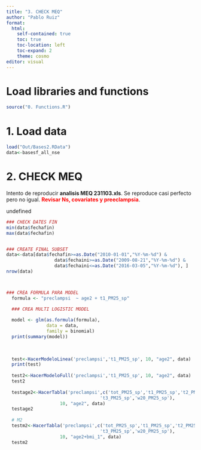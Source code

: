 ```yaml
---
title: "3. CHECK MEQ"
author: "Pablo Ruiz"
format: 
  html:
    self-contained: true
    toc: true
    toc-location: left
    toc-expand: 2
    theme: cosmo
editor: visual
---
```


# Load libraries and functions

```r
source("0. Functions.R")

```

# 1. Load data

```r
load("Out/Bases2.RData")
data<-basesf_all_nse

```

# 2. CHECK MEQ

Intento de reproducir **analisis MEQ 231103.xls**. Se reproduce casi perfecto pero no igual. [**Revisar Ns, covariates y preeclampsia**]{style="color:red;"}.

undefined

```r

### CHECK DATES FIN
min(data$fechafin)
max(data$fechafin)


### CREATE FINAL SUBSET
data<-data[data$fechafin>=as.Date("2010-01-01","%Y-%m-%d") &
                  data$fechaini>=as.Date("2009-08-21","%Y-%m-%d") &
                  data$fechaini<=as.Date("2016-03-05","%Y-%m-%d"), ]
nrow(data)



### CREA FORMULA PARA MODEL
  formula <- "preclampsi  ~ age2 + t1_PM25_sp"

  ### CREA MULTI LOGISTIC MODEL
  
  model <- glm(as.formula(formula), 
               data = data, 
               family = binomial)
  print(summary(model))
  
  
  
  test<-HacerModeloLinea('preclampsi','t1_PM25_sp', 10, "age2", data)  
  print(test)
  
  test2<-HacerModeloFull('preclampsi','t1_PM25_sp', 10, "age2", data)  
  test2
  
  testage2<-HacerTabla('preclampsi',c('tot_PM25_sp','t1_PM25_sp','t2_PM25_sp',
                                   't3_PM25_sp','w20_PM25_sp'), 
                    10, "age2", data) 
  testage2
  
  # M2
  testm2<-HacerTabla('preclampsi',c('tot_PM25_sp','t1_PM25_sp','t2_PM25_sp',
                                   't3_PM25_sp','w20_PM25_sp'), 
                    10, "age2+bmi_1", data) 
  testm2
  
  

```
